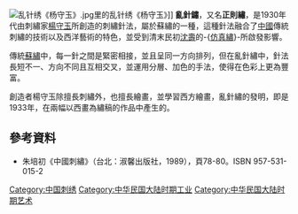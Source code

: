 [[File:乱针绣《杨守玉》.jpg|thumb]]里的乱针绣《杨守玉》]]
'''亂針鏽'''，又名'''正則繡'''，是1930年代由刺繡家[[楊守玉|楊守玉]]所創造的刺繡針法，屬於蘇繡的一種，這種針法融合了[[中國|中國]]傳統刺繡的技術以及西洋藝術的特色，並受到清末民初[[沈壽|沈壽]]的-{[[仿真繡|仿真繡]]}-所啟發影響。

傳統[[蘇繡|蘇繡]]中，每一針之間是緊密相接，並且呈同一方向排列，但在亂針繡中，針法長短不一、方向不同且互相交叉，並運用分層、加色的手法，使得在色彩上更為豐富。

創造者楊守玉除擅長刺繡外，也擅長繪畫，並學習西方繪畫，亂針繡的發明，即是1933年，在兩幅以西畫為繡稿的作品中產生的。

==參考資料==
*朱培初《中國刺繡》（台北：淑馨出版社，1989），頁78-80。ISBN 957-531-015-2

[[Category:中国刺绣|Category:中国刺绣]]
[[Category:中华民国大陆时期工业|Category:中华民国大陆时期工业]]
[[Category:中华民国大陆时期艺术|Category:中华民国大陆时期艺术]]